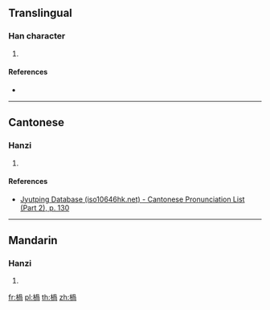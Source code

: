 ==Translingual==

===Han character===
{{Han char|rn=75|rad=木|as=09|sn=13|four=|canj=DBBR|ids=⿰木咼}}

# {{defn|Han|sort=木09}}

====References====
* {{Han ref|kx=0538.260|dkj=15108|dj=0926.080|hdz=21250.050|uh=6947|ud=26951}}

----

==Cantonese==

===Hanzi===
{{yue-hanzi|jyut=[[go2]], [[gwo2]]|y=go2, gwo2}}

# {{defn|lang=yue|sort=木09}}

====References====
* [http://www.iso10646hk.net/jp/document/download.jsp Jyutping Database (iso10646hk.net) - Cantonese Pronunciation List (Part 2), p. 130]

----

==Mandarin==

===Hanzi===
{{cmn-hanzi|pin=[[huò]] ([[huo4]])|wg=huo<sup>4</sup>}}

# {{defn|lang=cmn|sort=木09}}

[[fr:楇]]
[[pl:楇]]
[[th:楇]]
[[zh:楇]]